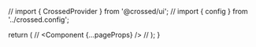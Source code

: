 // import { CrossedProvider } from '@crossed/ui';
// import { config } from '../crossed.config';

  return (
    // <CrossedProvider config={config}>
      <Component {...pageProps} />
    // </CrossedProvider>
  );
}
